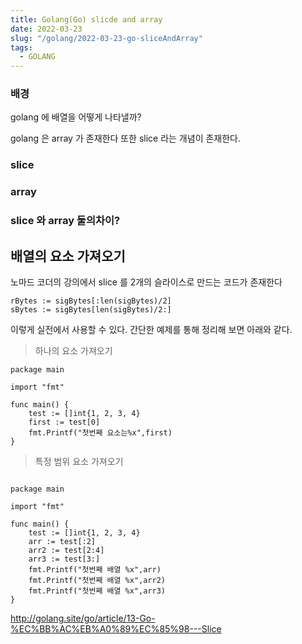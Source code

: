 ```yaml
---
title: Golang(Go) slicde and array
date: 2022-03-23
slug: "/golang/2022-03-23-go-sliceAndArray"
tags:
  - GOLANG
---
```


###  배경

golang 에 배열을 어떻게 나타낼까?

golang 은  array 가 존재한다
또한 slice 라는 개념이 존재한다.

###  slice

###  array

### slice 와 array 둘의차이?

##  배열의 요소 가져오기
노마드 코더의 강의에서
slice 를 2개의 슬라이스로 만드는 코드가 존재한다

```
rBytes := sigBytes[:len(sigBytes)/2]
sBytes := sigBytes[len(sigBytes)/2:]
```
이렇게 실전에서 사용할 수 있다.
간단한 예제를 통해 정리해 보면
아래와 같다.


> 하나의 요소 가져오기

```
package main

import "fmt"

func main() {
	test := []int{1, 2, 3, 4}
	first := test[0]
	fmt.Printf("첫번째 요소는%x",first)
}

```

> 특정 범위 요소 가져오기

```

package main

import "fmt"

func main() {
	test := []int{1, 2, 3, 4}
	arr := test[:2]
	arr2 := test[2:4]
	arr3 := test[3:]
	fmt.Printf("첫번째 배열 %x",arr)
	fmt.Printf("첫번째 배열 %x",arr2)
	fmt.Printf("첫번째 배열 %x",arr3)
}
```





http://golang.site/go/article/13-Go-%EC%BB%AC%EB%A0%89%EC%85%98---Slice